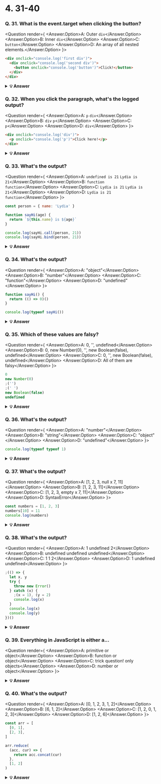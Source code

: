 
# 4. 31-40

### Q. 31. What is the event.target when clicking the button?

<Question render={
  <Answer answer="C">
  <Answer.Option>A: Outer `div`</Answer.Option>
  <Answer.Option>B: Inner `div`</Answer.Option>
  <Answer.Option>C: `button`</Answer.Option>
  <Answer.Option>D: An array of all nested elements.</Answer.Option>
</Answer>
}>

```html
<div onclick="console.log('first div')">
  <div onclick="console.log('second div')">
    <button onclick="console.log('button')">Click!</button>
  </div>
</div>
```

</Question>

<details>
    <summary>
    <b>💡 Answer</b>
    </summary>

**_Answer: C_**

The deepest nested element that caused the event is the target of the event. You can stop bubbling by `event.stopPropagation`

</details>

### Q. 32. When you click the paragraph, what's the logged output?

<Question render={
  <Answer answer="A">
  <Answer.Option>A: `p` `div`</Answer.Option>
  <Answer.Option>B: `div` `p`</Answer.Option>
  <Answer.Option>C: `p`</Answer.Option>
  <Answer.Option>D: `div`</Answer.Option>
</Answer>
}>

```html
<div onclick="console.log('div')">
  <p onclick="console.log('p')">Click here!</p>
</div>
```

</Question>

<details>
    <summary>
    <b>💡 Answer</b>
    </summary>

**_Answer: A_**

If we click `p`, we see two logs: `p` and `div`. During event propagation, there are 3 phases: capturing, target, and bubbling. By default, event handlers are executed in the bubbling phase (unless you set `useCapture` to `true`). It goes from the deepest nested element outwards.

</details>

### Q. 33. What's the output?

<Question render={
  <Answer answer="D">
  <Answer.Option>A: `undefined is 21` `Lydia is 21`</Answer.Option>
  <Answer.Option>B: `function` `function`</Answer.Option>
  <Answer.Option>C: `Lydia is 21` `Lydia is 21`</Answer.Option>
  <Answer.Option>D: `Lydia is 21` `function`</Answer.Option>
</Answer>
}>

```javascript
const person = { name: 'Lydia' }

function sayHi(age) {
  return `${this.name} is ${age}`
}

console.log(sayHi.call(person, 21))
console.log(sayHi.bind(person, 21))
```

</Question>

<details>
    <summary>
    <b>💡 Answer</b>
    </summary>

**_Answer: D_**

With both, we can pass the object to which we want the `this` keyword to refer to. However, `.call` is also _executed immediately_!

`.bind.` returns a _copy_ of the function, but with a bound context! It is not executed immediately.

</details>

### Q. 34. What's the output?

<Question render={
  <Answer answer="B">
  <Answer.Option>A: "object"</Answer.Option>
  <Answer.Option>B: "number"</Answer.Option>
  <Answer.Option>C: "function"</Answer.Option>
  <Answer.Option>D: "undefined"</Answer.Option>
</Answer>
}>

```javascript
function sayHi() {
  return (() => 0)()
}

console.log(typeof sayHi())
```

</Question>

<details>
    <summary>
    <b>💡 Answer</b>
    </summary>

**_Answer: B_**

The `sayHi` function returns the returned value of the immediately invoked function expression (IIFE). This function returned `0`, which is type `"number"`.

FYI: there are only 7 built-in types: `null`, `undefined`, `boolean`, `number`, `string`, `object`, and `symbol`. `"function"` is not a type, since functions are objects, it's of type `"object"`.

</details>

### Q. 35. Which of these values are falsy?

<Question render={
  <Answer answer="A">
  <Answer.Option>A: 0, '', undefined</Answer.Option>
  <Answer.Option>B: 0, new Number(0), '', new Boolean(false), undefined</Answer.Option>
  <Answer.Option>C: 0, '', new Boolean(false), undefined</Answer.Option>
  <Answer.Option>D: All of them are falsy</Answer.Option>
</Answer>
}>

```javascript
0
new Number(0)
;('')
;(' ')
new Boolean(false)
undefined
```

</Question>

<details>
    <summary>
    <b>💡 Answer</b>
    </summary>

**_Answer: A_**

There are 8 falsy values:

- `undefined`
- `null`
- `NaN`
- `false`
- `''` (empty string)
- `0`
- `-0`
- `0n` (BigInt(0))

Function constructors, like `new Number` and `new Boolean` are truthy.

</details>

### Q. 36. What's the output?

<Question render={
  <Answer answer="B">
  <Answer.Option>A: "number"</Answer.Option>
  <Answer.Option>B: "string"</Answer.Option>
  <Answer.Option>C: "object"</Answer.Option>
  <Answer.Option>D: "undefined"</Answer.Option>
</Answer>
}>

```javascript
console.log(typeof typeof 1)
```

</Question>

<details>
    <summary>
    <b>💡 Answer</b>
    </summary>

**_Answer: B_**

`typeof 1` returns `"number"`.

`typeof "number"` returns `"string"`

</details>

### Q. 37. What's the output?

<Question render={
  <Answer answer="C">
  <Answer.Option>A: [1, 2, 3, null x 7, 11]</Answer.Option>
  <Answer.Option>B: [1, 2, 3, 11]</Answer.Option>
  <Answer.Option>C: [1, 2, 3, empty x 7, 11]</Answer.Option>
  <Answer.Option>D: SyntaxError</Answer.Option>
</Answer>
}>

```javascript
const numbers = [1, 2, 3]
numbers[10] = 11
console.log(numbers)
```

</Question>

<details>
    <summary>
    <b>💡 Answer</b>
    </summary>

**_Answer: C_**

When you set a value to an element in an array that exceeds the length of the array, JavaScript creates something called "empty slots". These actually have the value of `undefined`, but you will see something like:

`[1, 2, 3, empty x 7, 11]`

depending on where you run it (it's different for every browser, node, etc.)

</details>

### Q. 38. What's the output?

<Question render={
  <Answer answer="A">
  <Answer.Option>A: 1 undefined 2</Answer.Option>
  <Answer.Option>B: undefined undefined undefined</Answer.Option>
  <Answer.Option>C: 1 1 2</Answer.Option>
  <Answer.Option>D: 1 undefined undefined</Answer.Option>
</Answer>
}>

```javascript
;(() => {
  let x, y
  try {
    throw new Error()
  } catch (x) {
    ;(x = 1), (y = 2)
    console.log(x)
  }
  console.log(x)
  console.log(y)
})()
```

</Question>

<details>
    <summary>
    <b>💡 Answer</b>
    </summary>

**_Answer: A_**

The `catch` block receives the argument `x`. This is not the same `x` as the variable when we pass arguments. This variable `x` is block-scoped.

Later, we set this block-scoped variable equal to `1`, and set the value of the variable `y`. Now, we log the block-scoped variable `x`, which is equal to `1`.

Outside of the `catch` block, `x` is still `undefined`, and `y` is `2`. When we want to `console.log(x)` outside of the `catch` block, it returns `undefined`, and `y` returns `2`.

</details>

### Q. 39. Everything in JavaScript is either a...

<Question render={
  <Answer answer="A">
  <Answer.Option>A: primitive or object</Answer.Option>
  <Answer.Option>B: function or object</Answer.Option>
  <Answer.Option>C: trick question! only objects</Answer.Option>
  <Answer.Option>D: number or object</Answer.Option>
</Answer>
}>

</Question>

<details>
    <summary>
    <b>💡 Answer</b>
    </summary>

**_Answer: A_**

JavaScript only has primitive types and objects.

Primitive types are `boolean`, `null`, `undefined`, `bigint`, `number`, `string`, and `symbol`.

What differentiates a primitive from an object is that primitives do not have any properties or methods; however, you'll note that `'foo'.toUpperCase()` evaluates to `'FOO'` and does not result in a `TypeError`. This is because when you try to access a property or method on a primitive like a string, JavaScript will implicitly wrap the primitive type using one of the wrapper classes, i.e. `String`, and then immediately discard the wrapper after the expression evaluates. All primitives except for `null` and `undefined` exhibit this behaviour.

</details>

### Q. 40. What's the output?

<Question render={
  <Answer answer="C">
  <Answer.Option>A: [0, 1, 2, 3, 1, 2]</Answer.Option>
  <Answer.Option>B: [6, 1, 2]</Answer.Option>
  <Answer.Option>C: [1, 2, 0, 1, 2, 3]</Answer.Option>
  <Answer.Option>D: [1, 2, 6]</Answer.Option>
</Answer>
}>

```javascript
const arr = [
  [0, 1],
  [2, 3],
]

arr.reduce(
  (acc, cur) => {
    return acc.concat(cur)
  },
  [1, 2]
)
```

</Question>

<details>
    <summary>
    <b>💡 Answer</b>
    </summary>

**_Answer: C_**

`[1, 2]` is our initial value. This is the value we start with, and the value of the very first `acc`. During the first round, `acc` is `[1,2]`, and `cur` is `[0, 1]`. We concatenate them, which results in `[1, 2, 0, 1]`.

Then, `[1, 2, 0, 1]` is `acc` and `[2, 3]` is `cur`. We concatenate them, and get `[1, 2, 0, 1, 2, 3]`

</details>
